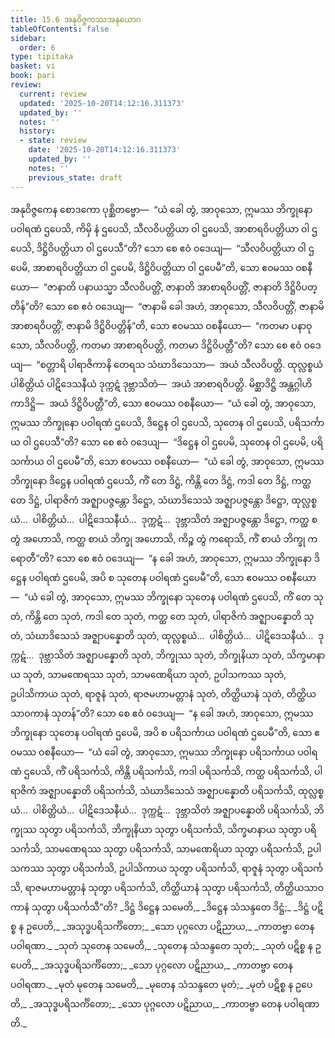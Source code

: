 ```yaml
---
title: 15.6 အနုဝိဇ္ဇကဿအနုယောဂ
tableOfContents: false
sidebar:
  order: 6
type: tipitaka
basket: vi
book: pari
review:
  current: review
  updated: '2025-10-20T14:12:16.311373'
  updated_by: ''
  notes: ''
  history:
  - state: review
    date: '2025-10-20T14:12:16.311373'
    updated_by: ''
    notes: ''
    previous_state: draft
---
```



<DynamicBreadcrumb />


<ReviewStatus review={frontmatter.review} showDetails={true} />

<HypothesisAnnotation frontmatter={frontmatter} />

<Division number="396" book="pari" e="ch" v="5" p="298">

<Paragraph number="1866" book="pari">
အနုဝိဇ္ဇကေန စောဒကော ပုစ္ဆိတဗ္ဗော—  “ယံ ခေါ တွံ, အာဝုသော, ဣမဿ ဘိက္ခုနော ပဝါရဏံ ဌပေသိ, ကိမှိ နံ ဌပေသိ, သီလဝိပတ္တိယာ ဝါ ဌပေသိ, အာစာရဝိပတ္တိယာ ဝါ ဌပေသိ, ဒိဋ္ဌိဝိပတ္တိယာ ဝါ ဌပေသီ”တိ? သော စေ ဧဝံ ဝဒေယျ—  “သီလဝိပတ္တိယာ ဝါ ဌပေမိ, အာစာရဝိပတ္တိယာ ဝါ ဌပေမိ, ဒိဋ္ဌိဝိပတ္တိယာ ဝါ ဌပေမီ”တိ, သော ဧဝမဿ ဝစနီယော—  “ဇာနာတိ ပနာယသ္မာ သီလဝိပတ္တိံ, ဇာနာတိ အာစာရဝိပတ္တိံ, ဇာနာတိ ဒိဋ္ဌိဝိပတ္တိန်”တိ? သော စေ ဧဝံ ဝဒေယျ—  “ဇာနာမိ ခေါ အဟံ, အာဝုသော, သီလဝိပတ္တိံ, ဇာနာမိ အာစာရဝိပတ္တိံ, ဇာနာမိ ဒိဋ္ဌိဝိပတ္တိန်”တိ, သော ဧဝမဿ ဝစနီယော—  “ကတမာ ပနာဝုသော, သီလဝိပတ္တိ, ကတမာ အာစာရဝိပတ္တိ, ကတမာ ဒိဋ္ဌိဝိပတ္တီ”တိ? သော စေ ဧဝံ ဝဒေယျ—  “စတ္တာရိ ပါရာဇိကာနိ တေရသ သံဃာဒိသေသာ—  အယံ သီလဝိပတ္တိ. ထုလ္လစ္စယံ ပါစိတ္တိယံ ပါဋိဒေသနီယံ ဒုက္ကဋံ ဒုဗ္ဘာသိတံ—  အယံ အာစာရဝိပတ္တိ. မိစ္ဆာဒိဋ္ဌိ အန္တဂ္ဂါဟိကာဒိဋ္ဌိ—  အယံ ဒိဋ္ဌိဝိပတ္တီ”တိ, သော ဧဝမဿ ဝစနီယော—  “ယံ ခေါ တွံ, အာဝုသော, ဣမဿ ဘိက္ခုနော ပဝါရဏံ ဌပေသိ, ဒိဋ္ဌေန ဝါ ဌပေသိ, သုတေန ဝါ ဌပေသိ, ပရိသင်္ကာယ ဝါ ဌပေသီ”တိ? သော စေ ဧဝံ ဝဒေယျ—  “ဒိဋ္ဌေန ဝါ ဌပေမိ, သုတေန ဝါ ဌပေမိ, ပရိသင်္ကာယ ဝါ ဌပေမီ”တိ, သော ဧဝမဿ ဝစနီယော—  “ယံ ခေါ တွံ, အာဝုသော, ဣမဿ ဘိက္ခုနော ဒိဋ္ဌေန ပဝါရဏံ ဌပေသိ, ကိံ တေ ဒိဋ္ဌံ, ကိန္တိ တေ ဒိဋ္ဌံ, ကဒါ တေ ဒိဋ္ဌံ, ကတ္ထ တေ ဒိဋ္ဌံ, ပါရာဇိကံ အဇ္ဈာပဇ္ဇန္တော ဒိဋ္ဌော, သံဃာဒိသေသံ အဇ္ဈာပဇ္ဇန္တော ဒိဋ္ဌော, ထုလ္လစ္စယံ…  ပါစိတ္တိယံ…  ပါဋိဒေသနီယံ…  ဒုက္ကဋံ…  ဒုဗ္ဘာသိတံ အဇ္ဈာပဇ္ဇန္တော ဒိဋ္ဌော, ကတ္ထ စ တွံ အဟောသိ, ကတ္ထ စာယံ ဘိက္ခု အဟောသိ, ကိဉ္စ တွံ ကရောသိ, ကိံ စာယံ ဘိက္ခု ကရောတီ”တိ? သော စေ ဧဝံ ဝဒေယျ—  “န ခေါ အဟံ, အာဝုသော, ဣမဿ ဘိက္ခုနော ဒိဋ္ဌေန ပဝါရဏံ ဌပေမိ, အပိ စ သုတေန ပဝါရဏံ ဌပေမီ”တိ, သော ဧဝမဿ ဝစနီယော—  “ယံ ခေါ တွံ, အာဝုသော, ဣမဿ ဘိက္ခုနော သုတေန ပဝါရဏံ ဌပေသိ, ကိံ တေ သုတံ, ကိန္တိ တေ သုတံ, ကဒါ တေ သုတံ, ကတ္ထ တေ သုတံ, ပါရာဇိကံ အဇ္ဈာပန္နောတိ သုတံ, သံဃာဒိသေသံ အဇ္ဈာပန္နောတိ သုတံ, ထုလ္လစ္စယံ…  ပါစိတ္တိယံ…  ပါဋိဒေသနီယံ…  ဒုက္ကဋံ…  ဒုဗ္ဘာသိတံ အဇ္ဈာပန္နောတိ သုတံ, ဘိက္ခုဿ သုတံ, ဘိက္ခုနိယာ သုတံ, သိက္ခမာနာယ သုတံ, သာမဏေရဿ သုတံ, သာမဏေရိယာ သုတံ, ဥပါသကဿ သုတံ, ဥပါသိကာယ သုတံ, ရာဇူနံ သုတံ, ရာဇမဟာမတ္တာနံ သုတံ, တိတ္ထိယာနံ သုတံ, တိတ္ထိယသာဝကာနံ သုတန်”တိ? သော စေ ဧဝံ ဝဒေယျ—  “န ခေါ အဟံ, အာဝုသော, ဣမဿ ဘိက္ခုနော သုတေန ပဝါရဏံ ဌပေမိ, အပိ စ ပရိသင်္ကာယ ပဝါရဏံ ဌပေမီ”တိ, သော ဧဝမဿ ဝစနီယော—  “ယံ ခေါ တွံ, အာဝုသော, ဣမဿ ဘိက္ခုနော ပရိသင်္ကာယ ပဝါရဏံ ဌပေသိ, ကိံ ပရိသင်္ကသိ, ကိန္တိ ပရိသင်္ကသိ, ကဒါ ပရိသင်္ကသိ, ကတ္ထ ပရိသင်္ကသိ, ပါရာဇိကံ အဇ္ဈာပန္နောတိ ပရိသင်္ကသိ, သံဃာဒိသေသံ အဇ္ဈာပန္နောတိ ပရိသင်္ကသိ, ထုလ္လစ္စယံ…  ပါစိတ္တိယံ…  ပါဋိဒေသနီယံ…  ဒုက္ကဋံ…  ဒုဗ္ဘာသိတံ အဇ္ဈာပန္နောတိ ပရိသင်္ကသိ, ဘိက္ခုဿ သုတွာ ပရိသင်္ကသိ, ဘိက္ခုနိယာ သုတွာ ပရိသင်္ကသိ, သိက္ခမာနာယ သုတွာ ပရိသင်္ကသိ, သာမဏေရဿ သုတွာ ပရိသင်္ကသိ, သာမဏေရိယာ သုတွာ ပရိသင်္ကသိ, ဥပါသကဿ သုတွာ ပရိသင်္ကသိ, ဥပါသိကာယ သုတွာ ပရိသင်္ကသိ, ရာဇူနံ သုတွာ ပရိသင်္ကသိ, ရာဇမဟာမတ္တာနံ သုတွာ ပရိသင်္ကသိ, တိတ္ထိယာနံ သုတွာ ပရိသင်္ကသိ, တိတ္ထိယသာဝကာနံ သုတွာ ပရိသင်္ကသီ”တိ?
</Paragraph>

</Division>
<Division number="397" book="pari" e="ch" v="5" p="300">

<Paragraph number="1867" type="verses" book="pari">
_ဒိဋ္ဌံ ဒိဋ္ဌေန သမေတိ,_  
_ဒိဋ္ဌေန သံသန္ဒတေ ဒိဋ္ဌံ;_  
_ဒိဋ္ဌံ ပဋိစ္စ န ဥပေတိ,_  
_အသုဒ္ဓပရိသင်္ကိတော;_  
_သော ပုဂ္ဂလော ပဋိညာယ,_  
_ကာတဗ္ဗာ တေန ပဝါရဏာ._  

</Paragraph>

<Paragraph number="1868" type="verses" book="pari">
_သုတံ သုတေန သမေတိ,_  
_သုတေန သံသန္ဒတေ သုတံ;_  
_သုတံ ပဋိစ္စ န ဥပေတိ,_  
_အသုဒ္ဓပရိသင်္ကိတော;_  
_သော ပုဂ္ဂလော ပဋိညာယ,_  
_ကာတဗ္ဗာ တေန ပဝါရဏာ._  

</Paragraph>

<Paragraph number="1869" type="verses" book="pari">
_မုတံ မုတေန သမေတိ,_  
_မုတေန သံသန္ဒတေ မုတံ;_  
_မုတံ ပဋိစ္စ န ဥပေတိ,_  
_အသုဒ္ဓပရိသင်္ကိတော;_  
_သော ပုဂ္ဂလော ပဋိညာယ,_  
_ကာတဗ္ဗာ တေန ပဝါရဏာတိ._
</Paragraph>
</Division>
